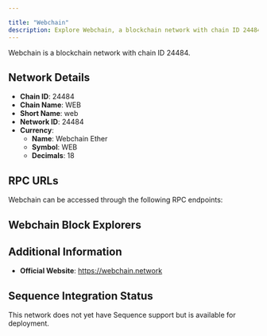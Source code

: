 ```yaml
---

title: "Webchain"
description: Explore Webchain, a blockchain network with chain ID 24484. Learn about its native currency, Webchain Ether, and how to interact with the network.
---
```




Webchain is a blockchain network with chain ID 24484.

## Network Details

- **Chain ID**: 24484
- **Chain Name**: WEB
- **Short Name**: web
- **Network ID**: 24484
- **Currency**: 
  - **Name**: Webchain Ether
  - **Symbol**: WEB
  - **Decimals**: 18

## RPC URLs

Webchain can be accessed through the following RPC endpoints:



## Webchain Block Explorers



## Additional Information

- **Official Website**: https://webchain.network

## Sequence Integration Status

This network does not yet have Sequence support but is available for deployment.
